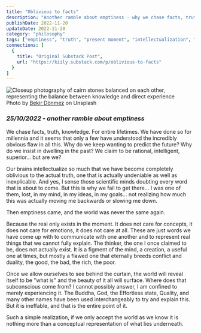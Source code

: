 ```yaml
---
title: "Oblivious to facts"
description: "Another ramble about emptiness - why we chase facts, truth, and knowledge while missing the actual truth that exists only in the present moment."
publishDate: 2022-11-20
updateDate: 2022-11-20
category: "philosophy"
tags: ["emptiness", "truth", "present moment", "intellectualization", "buddha", "consciousness", "duality"]
connections: [
  {
    title: "Original Substack Post",
    url: "https://kiily.substack.com/p/oblivious-to-facts"
  }
]
---
```



<div class="flex flex-col items-center justify-center">
  <Image src={obliviousImage} alt="Closeup photography of cairn stones balanced on each other, representing the balance between knowledge and direct experience" width={600} height={400} class="w-full max-w-2xl h-auto" />
  <figcaption class="mt-2 text-center text-sm text-garden-secondary dark:text-garden-dark-secondary font-body">Photo by <a href="https://unsplash.com/@bekirdonmeez" target="_blank" rel="noopener noreferrer">Bekir Dönmez</a> on Unsplash</figcaption>
</div>

### *25/10/2022 - another ramble about emptiness*

We chase facts, truth, knowledge. For entire lifetimes. We have done so for millennia and it seems that only a few have understood the incredibly obvious flaw in all this. Why do we keep wanting to predict the future? Why do we insist in dwelling in the past? We claim to be rational, intelligent, superior... but are we?

Our brains intellectualize so much that we have become completely oblivious to the actual truth, one that is actually undeniable as well as inexplicable. And yes, I sense those scientific minds doubting every word that is about to come. But this is why we fail to get there... I was one of them, lost, in my mind, in my ideas, in my goals... not realizing how much this was actually moving me backwards or slowing me down. 

Then emptiness came, and the world was never the same again. 

Because the real only exists in the moment. It does not care for concepts, it does not care for emotions, it does not care at all. These are just words we have come up with to communicate with one another and to represent real things that we cannot fully explain. The thinker, the one I once claimed to be, does not actually exist. It is a figment of the mind, a creation, a useful one at times, but mostly a flawed one that eternally breeds conflict and duality, the good, the bad, the rich, the poor. 

Once we allow ourselves to see behind the curtain, the world will reveal itself to be "what is" and the beauty of it all will surface. Where does that subconscious come from? I cannot possibly answer, I am confined to merely experiencing it. The Buddha, God, the Effortless state, Quality, and many other names have been used interchangeably to try and explain this. But it is ineffable, and that is the entire point of it. 

Such a simple realization, if we only accept the world as we know it is nothing more than a conceptual representation of what lies underneath. 